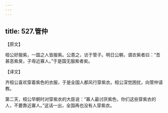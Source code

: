 ```yaml
---
---
---
```

title: 527.管仲
---



【原文】

桓公好服紫，一国之人皆服紫。公患之，访于管子。明日公朝，谓衣紫者曰：“吾甚恶紫臭，子毋近寡人。”于是国无服紫者矣。

【译文】

齐桓公喜欢穿着紫色的衣服，于是全国人都风行穿紫衣。桓公深觉困扰，向管仲请教。

第二天，桓公早朝时对穿紫衣的大臣说：“寡人最讨厌紫色，你们这些穿紫衣的人，不要靠近寡人。”这话一出，全国再也没有人穿紫衣。
